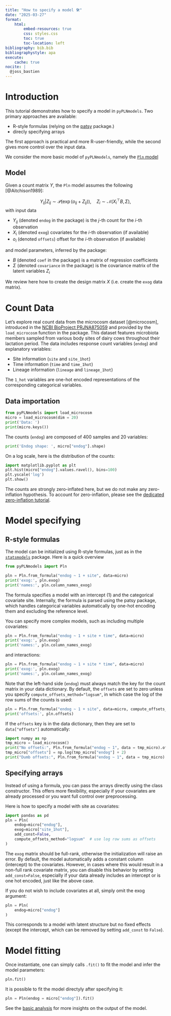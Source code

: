 ```yaml
---
title: "How to specify a model 🛠️"
date: "2025-03-27"
format:
    html:
        embed-resources: true
        css: styles.css
        toc: true
        toc-location: left
bibliography: bib.bib
bibliographystyle: apa
execute:
    cache: true
nocite: |
  @joss_bastien
---
```



# Introduction

This tutorial demonstrates how to specify a model in `pyPLNmodels`.
Two primary approaches are available:

- R-style formulas (relying on the [patsy](https://patsy.readthedocs.io/en/latest/) package.)
- direcly specifying arrays

The first approach is practical and more R-user-friendly, while the second
gives more control over the input data.


We consider the more basic model of `pyPLNmodels`, namely the [`Pln`
model](https://pln-team.github.io/pyPLNmodels/pln.html)

## Model


Given a count matrix $Y$, the `Pln` model assumes the following [@Aitchison1989]:

$$ Y_{ij}| Z_{ij} \sim \mathcal P(\exp(o_{ij} + Z_{ij})), \quad Z_{i}\sim \mathcal N(X_i^{\top} B, \Sigma),$$
with input data

* $Y_{ij}$ (denoted `endog` in the package) is the $j$-th count for the $i$-th observation
* $X_i$ (denoted `exog`) covariates for the $i$-th observation (if available)
* $o_i$ (denoted `offsets`) offset for the $i$-th observation (if available)

and model parameters, inferred by the package:

* $B$ (denoted `coef` in the package) is a matrix of regression coefficients
* $\Sigma$ (denoted `covariance` in the package) is the covariance matrix of the latent variables $Z_i$

We review here how to create the design matrix $X$ (i.e. create the `exog` data matrix).

# Count Data

Let's explore real count data from the microcosm dataset [@microcosm],
introduced in the [NCBI
BioProject PRJNA875059](https://www.ncbi.nlm.nih.gov/bioproject/?term=PRJNA875059) and
provided by the `load_microcosm` function in the package.
This dataset features microbiota members sampled from various body sites of dairy cows
throughout their lactation period. The data includes response count variables (`endog`) and explanatory variables:

- Site information (`site` and `site_1hot`)
- Time information (`time` and `time_1hot`)
- Lineage information (`lineage` and `lineage_1hot`)

The `1_hot` variables are one-hot encoded representations of the corresponding
categorical variables.




## Data importation

```python
from pyPLNmodels import load_microcosm
micro = load_microcosm(dim = 20)
print('Data: ')
print(micro.keys())
```

The counts (`endog`) are composed of $400$ samples and $20$ variables:

```python
print('Endog shape: ', micro["endog"].shape)
```

On a log scale, here is the distribution of the counts:
```python
import matplotlib.pyplot as plt
plt.hist(micro["endog"].values.ravel(), bins=100)
plt.yscale('log')
plt.show()
```

The counts are strongly zero-inflated here, but we do not make any
zero-inflation hypothesis. To account for zero-inflation, please see the [dedicated zero-inflation tutorial](zero_inflation.html).

# Model specifying

## R-style formulas

The model can be initialized using R-style formulas, just as in the
[`statsmodels`](https://www.statsmodels.org/stable/example_formulas.html)
package. Here is a quick overview

```python
from pyPLNmodels import Pln

pln = Pln.from_formula("endog ~ 1 + site", data=micro)
print('exog:', pln.exog)
print('names:', pln.column_names_exog)
```


The formula specifies a model with an intercept (1) and the categorical covariate site.
Internally, the formula is parsed using the patsy package, which handles categorical variables automatically by one-hot encoding them and excluding the reference level.

You can specify more complex models, such as including multiple covariates:

```python
pln = Pln.from_formula("endog ~ 1 + site + time", data=micro)
print('exog:', pln.exog)
print('names:', pln.column_names_exog)
```

and interactions:

```python
pln = Pln.from_formula("endog ~ 1 + site * time", data=micro)
print('exog:', pln.exog)
print('names:', pln.column_names_exog)
```

Note that the left-hand side (`endog`) must always match the key for the count
matrix in your data dictionary.
By default, the `offsets` are set to zero unless you specify
`compute_offsets_method="logsum"`, in which case the log of the row sums of the
counts is used:
```python
pln = Pln.from_formula("endog ~ 1 + site", data=micro, compute_offsets_method="logsum")
print('offsets:', pln.offsets)
```

If the `offsets` key is in the data dictionary, then they are set to `data["offsets"]` automatically:
```python
import numpy as np
tmp_micro = load_microcosm()
print("No offsets:", Pln.from_formula("endog ~ 1", data = tmp_micro).offsets)
tmp_micro["offsets"] = np.log(tmp_micro["endog"] + 2)
print("Dumb offsets:", Pln.from_formula("endog ~ 1", data = tmp_micro).offsets)
```

## Specifying arrays


Instead of using a formula, you can pass the arrays directly using the class
constructor.
This offers more flexibility, especially if your covariates are already
processed or you want full control over preprocessing.

Here is how to specify a model with site as covariates:

```python
import pandas as pd
pln = Pln(
    endog=micro["endog"],
    exog=micro["site_1hot"],
    add_const=False,
    compute_offsets_method="logsum"  # use log row sums as offsets
)
```
The `exog` matrix should be full-rank, otherwise the initialization will raise an error.
By default, the model automatically adds a constant column (intercept) to the
covariates. However, in cases where this would result in a non-full rank covariate matrix,
you can disable this behavior by setting `add_const=False`, especially if your
data already includes an intercept or is one hot encoded, just like the above case.

If you do not wish to include covariates at all, simply omit the exog argument:

```python
pln = Pln(
    endog=micro["endog"]
)
```
This corresponds to a model with latent structure but no fixed effects (except the intercept, which can be removed by setting `add_const` to `False`).


# Model fitting

Once instantiate, one can simply calls `.fit()` to fit the model and infer the model parameters:


```python
pln.fit()
```

It is possible to fit the model directyly after specifying it:

```python
pln = Pln(endog = micro["endog"]).fit()
```


See the [basic analysis](basic_analysis.html) for more insights on the output of the model.
